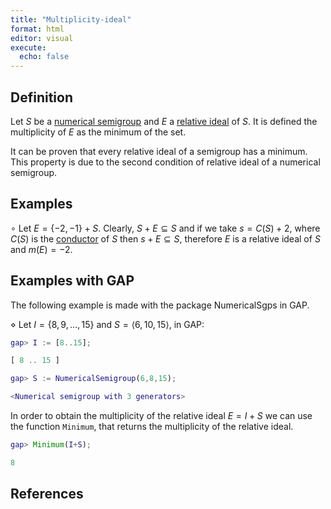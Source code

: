 ```yaml
---
title: "Multiplicity-ideal"
format: html
editor: visual
execute: 
  echo: false
---
```


## Definition

Let $S$ be a [numerical semigroup](./Basic-concepts/Numerical-semigroup.qmd) and $E$ a [relative ideal](Relative-ideal.qmd) of $S$. It is defined the multiplicity of $E$ as the minimum of the set.

It can be proven that every relative ideal of a semigroup has a minimum. This property is due to the second condition of relative ideal of a numerical semigroup.

## Examples

$\circ$ Let $E = \{-2, -1\} + S$. Clearly, $S + E \subseteq S$ and if we take $s = C(S) + 2$, where $C(S)$ is the [conductor](./Basic-concepts/Conductor.qmd) of $S$ then $s + E \subseteq S$, therefore $E$ is a relative ideal of $S$ and $m(E) = -2$.

## Examples with GAP

The following example is made with the package NumericalSgps in GAP.

$\diamond$ Let $I = \{8, 9, \ldots, 15\}$ and $S = \langle 6, 10, 15 \rangle$, in GAP:

```GAP
gap> I := [8..15];

[ 8 .. 15 ]

gap> S := NumericalSemigroup(6,8,15);

<Numerical semigroup with 3 generators>

```

In order to obtain the multiplicity of the relative ideal $E = I + S$ we can use the function `Minimum`, that returns the multiplicity of the relative ideal.

```GAP

gap> Minimum(I+S);

8


```

## References
